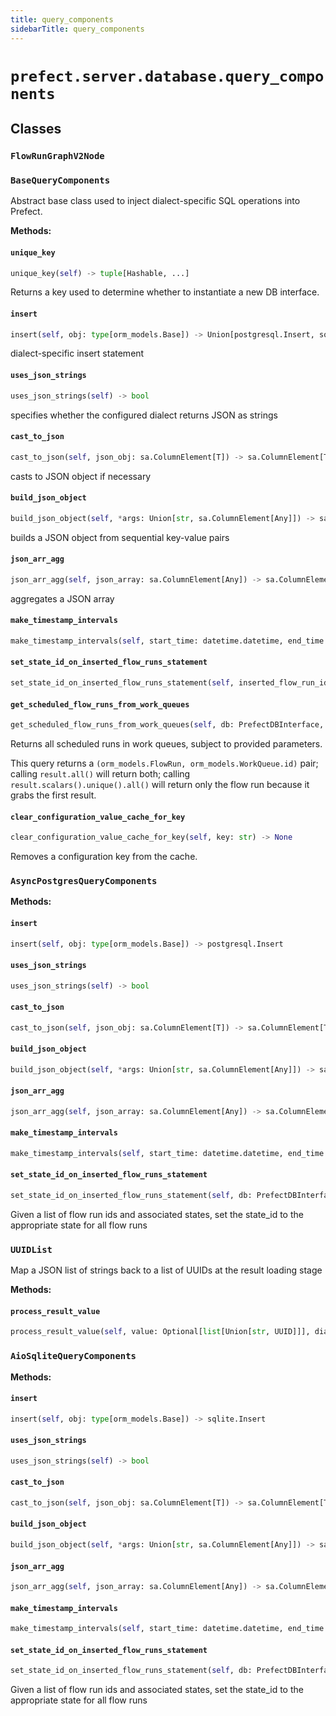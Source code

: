 ```yaml
---
title: query_components
sidebarTitle: query_components
---
```


# `prefect.server.database.query_components`

## Classes

### `FlowRunGraphV2Node` <sup><a href="https://github.com/PrefectHQ/prefect/blob/main/src/prefect/server/database/query_components.py#L41" target="_blank"><Icon icon="github" size="14" /></a></sup>

### `BaseQueryComponents` <sup><a href="https://github.com/PrefectHQ/prefect/blob/main/src/prefect/server/database/query_components.py#L63" target="_blank"><Icon icon="github" size="14" /></a></sup>


Abstract base class used to inject dialect-specific SQL operations into Prefect.


**Methods:**

#### `unique_key` <sup><a href="https://github.com/PrefectHQ/prefect/blob/main/src/prefect/server/database/query_components.py#L72" target="_blank"><Icon icon="github" size="14" /></a></sup>

```python
unique_key(self) -> tuple[Hashable, ...]
```

Returns a key used to determine whether to instantiate a new DB interface.


#### `insert` <sup><a href="https://github.com/PrefectHQ/prefect/blob/main/src/prefect/server/database/query_components.py#L81" target="_blank"><Icon icon="github" size="14" /></a></sup>

```python
insert(self, obj: type[orm_models.Base]) -> Union[postgresql.Insert, sqlite.Insert]
```

dialect-specific insert statement


#### `uses_json_strings` <sup><a href="https://github.com/PrefectHQ/prefect/blob/main/src/prefect/server/database/query_components.py#L90" target="_blank"><Icon icon="github" size="14" /></a></sup>

```python
uses_json_strings(self) -> bool
```

specifies whether the configured dialect returns JSON as strings


#### `cast_to_json` <sup><a href="https://github.com/PrefectHQ/prefect/blob/main/src/prefect/server/database/query_components.py#L94" target="_blank"><Icon icon="github" size="14" /></a></sup>

```python
cast_to_json(self, json_obj: sa.ColumnElement[T]) -> sa.ColumnElement[T]
```

casts to JSON object if necessary


#### `build_json_object` <sup><a href="https://github.com/PrefectHQ/prefect/blob/main/src/prefect/server/database/query_components.py#L98" target="_blank"><Icon icon="github" size="14" /></a></sup>

```python
build_json_object(self, *args: Union[str, sa.ColumnElement[Any]]) -> sa.ColumnElement[Any]
```

builds a JSON object from sequential key-value pairs


#### `json_arr_agg` <sup><a href="https://github.com/PrefectHQ/prefect/blob/main/src/prefect/server/database/query_components.py#L104" target="_blank"><Icon icon="github" size="14" /></a></sup>

```python
json_arr_agg(self, json_array: sa.ColumnElement[Any]) -> sa.ColumnElement[Any]
```

aggregates a JSON array


#### `make_timestamp_intervals` <sup><a href="https://github.com/PrefectHQ/prefect/blob/main/src/prefect/server/database/query_components.py#L110" target="_blank"><Icon icon="github" size="14" /></a></sup>

```python
make_timestamp_intervals(self, start_time: datetime.datetime, end_time: datetime.datetime, interval: datetime.timedelta) -> sa.Select[tuple[datetime.datetime, datetime.datetime]]
```

#### `set_state_id_on_inserted_flow_runs_statement` <sup><a href="https://github.com/PrefectHQ/prefect/blob/main/src/prefect/server/database/query_components.py#L118" target="_blank"><Icon icon="github" size="14" /></a></sup>

```python
set_state_id_on_inserted_flow_runs_statement(self, inserted_flow_run_ids: Sequence[UUID], insert_flow_run_states: Iterable[dict[str, Any]]) -> sa.Update
```

#### `get_scheduled_flow_runs_from_work_queues` <sup><a href="https://github.com/PrefectHQ/prefect/blob/main/src/prefect/server/database/query_components.py#L125" target="_blank"><Icon icon="github" size="14" /></a></sup>

```python
get_scheduled_flow_runs_from_work_queues(self, db: PrefectDBInterface, limit_per_queue: Optional[int] = None, work_queue_ids: Optional[list[UUID]] = None, scheduled_before: Optional[DateTime] = None) -> sa.Select[tuple[orm_models.FlowRun, UUID]]
```

Returns all scheduled runs in work queues, subject to provided parameters.

This query returns a `(orm_models.FlowRun, orm_models.WorkQueue.id)` pair; calling
`result.all()` will return both; calling `result.scalars().unique().all()`
will return only the flow run because it grabs the first result.


#### `clear_configuration_value_cache_for_key` <sup><a href="https://github.com/PrefectHQ/prefect/blob/main/src/prefect/server/database/query_components.py#L377" target="_blank"><Icon icon="github" size="14" /></a></sup>

```python
clear_configuration_value_cache_for_key(self, key: str) -> None
```

Removes a configuration key from the cache.


### `AsyncPostgresQueryComponents` <sup><a href="https://github.com/PrefectHQ/prefect/blob/main/src/prefect/server/database/query_components.py#L542" target="_blank"><Icon icon="github" size="14" /></a></sup>

**Methods:**

#### `insert` <sup><a href="https://github.com/PrefectHQ/prefect/blob/main/src/prefect/server/database/query_components.py#L545" target="_blank"><Icon icon="github" size="14" /></a></sup>

```python
insert(self, obj: type[orm_models.Base]) -> postgresql.Insert
```

#### `uses_json_strings` <sup><a href="https://github.com/PrefectHQ/prefect/blob/main/src/prefect/server/database/query_components.py#L551" target="_blank"><Icon icon="github" size="14" /></a></sup>

```python
uses_json_strings(self) -> bool
```

#### `cast_to_json` <sup><a href="https://github.com/PrefectHQ/prefect/blob/main/src/prefect/server/database/query_components.py#L554" target="_blank"><Icon icon="github" size="14" /></a></sup>

```python
cast_to_json(self, json_obj: sa.ColumnElement[T]) -> sa.ColumnElement[T]
```

#### `build_json_object` <sup><a href="https://github.com/PrefectHQ/prefect/blob/main/src/prefect/server/database/query_components.py#L557" target="_blank"><Icon icon="github" size="14" /></a></sup>

```python
build_json_object(self, *args: Union[str, sa.ColumnElement[Any]]) -> sa.ColumnElement[Any]
```

#### `json_arr_agg` <sup><a href="https://github.com/PrefectHQ/prefect/blob/main/src/prefect/server/database/query_components.py#L562" target="_blank"><Icon icon="github" size="14" /></a></sup>

```python
json_arr_agg(self, json_array: sa.ColumnElement[Any]) -> sa.ColumnElement[Any]
```

#### `make_timestamp_intervals` <sup><a href="https://github.com/PrefectHQ/prefect/blob/main/src/prefect/server/database/query_components.py#L567" target="_blank"><Icon icon="github" size="14" /></a></sup>

```python
make_timestamp_intervals(self, start_time: datetime.datetime, end_time: datetime.datetime, interval: datetime.timedelta) -> sa.Select[tuple[datetime.datetime, datetime.datetime]]
```

#### `set_state_id_on_inserted_flow_runs_statement` <sup><a href="https://github.com/PrefectHQ/prefect/blob/main/src/prefect/server/database/query_components.py#L589" target="_blank"><Icon icon="github" size="14" /></a></sup>

```python
set_state_id_on_inserted_flow_runs_statement(self, db: PrefectDBInterface, inserted_flow_run_ids: Sequence[UUID], insert_flow_run_states: Iterable[dict[str, Any]]) -> sa.Update
```

Given a list of flow run ids and associated states, set the state_id
to the appropriate state for all flow runs


### `UUIDList` <sup><a href="https://github.com/PrefectHQ/prefect/blob/main/src/prefect/server/database/query_components.py#L778" target="_blank"><Icon icon="github" size="14" /></a></sup>


Map a JSON list of strings back to a list of UUIDs at the result loading stage


**Methods:**

#### `process_result_value` <sup><a href="https://github.com/PrefectHQ/prefect/blob/main/src/prefect/server/database/query_components.py#L784" target="_blank"><Icon icon="github" size="14" /></a></sup>

```python
process_result_value(self, value: Optional[list[Union[str, UUID]]], dialect: sa.Dialect) -> Optional[list[UUID]]
```

### `AioSqliteQueryComponents` <sup><a href="https://github.com/PrefectHQ/prefect/blob/main/src/prefect/server/database/query_components.py#L792" target="_blank"><Icon icon="github" size="14" /></a></sup>

**Methods:**

#### `insert` <sup><a href="https://github.com/PrefectHQ/prefect/blob/main/src/prefect/server/database/query_components.py#L795" target="_blank"><Icon icon="github" size="14" /></a></sup>

```python
insert(self, obj: type[orm_models.Base]) -> sqlite.Insert
```

#### `uses_json_strings` <sup><a href="https://github.com/PrefectHQ/prefect/blob/main/src/prefect/server/database/query_components.py#L801" target="_blank"><Icon icon="github" size="14" /></a></sup>

```python
uses_json_strings(self) -> bool
```

#### `cast_to_json` <sup><a href="https://github.com/PrefectHQ/prefect/blob/main/src/prefect/server/database/query_components.py#L804" target="_blank"><Icon icon="github" size="14" /></a></sup>

```python
cast_to_json(self, json_obj: sa.ColumnElement[T]) -> sa.ColumnElement[T]
```

#### `build_json_object` <sup><a href="https://github.com/PrefectHQ/prefect/blob/main/src/prefect/server/database/query_components.py#L807" target="_blank"><Icon icon="github" size="14" /></a></sup>

```python
build_json_object(self, *args: Union[str, sa.ColumnElement[Any]]) -> sa.ColumnElement[Any]
```

#### `json_arr_agg` <sup><a href="https://github.com/PrefectHQ/prefect/blob/main/src/prefect/server/database/query_components.py#L812" target="_blank"><Icon icon="github" size="14" /></a></sup>

```python
json_arr_agg(self, json_array: sa.ColumnElement[Any]) -> sa.ColumnElement[Any]
```

#### `make_timestamp_intervals` <sup><a href="https://github.com/PrefectHQ/prefect/blob/main/src/prefect/server/database/query_components.py#L817" target="_blank"><Icon icon="github" size="14" /></a></sup>

```python
make_timestamp_intervals(self, start_time: datetime.datetime, end_time: datetime.datetime, interval: datetime.timedelta) -> sa.Select[tuple[datetime.datetime, datetime.datetime]]
```

#### `set_state_id_on_inserted_flow_runs_statement` <sup><a href="https://github.com/PrefectHQ/prefect/blob/main/src/prefect/server/database/query_components.py#L851" target="_blank"><Icon icon="github" size="14" /></a></sup>

```python
set_state_id_on_inserted_flow_runs_statement(self, db: PrefectDBInterface, inserted_flow_run_ids: Sequence[UUID], insert_flow_run_states: Iterable[dict[str, Any]]) -> sa.Update
```

Given a list of flow run ids and associated states, set the state_id
to the appropriate state for all flow runs

